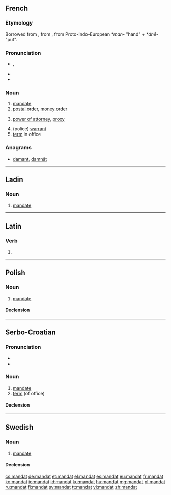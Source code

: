 {{also|Mandat|mandát|mandât}}
==French==

===Etymology===
Borrowed from {{etyl|la|fr}} {{term|mandatum|lang=la}}, from {{term|mandare||to put in one's hands, to command}}, from Proto-Indo-European ''*man-'' "hand" + ''*dhē-'' "put".

===Pronunciation===
* {{IPA|/mãda/|lang=fr}}, {{X-SAMPA|/ma~da/}}
* {{audio|Fr-mandat.ogg|audio}}
* {{hyphenation|man|dat}}

===Noun===
{{fr-noun|m}}

# [[mandate]]
# [[postal order]], [[money order]]
# {{context|legal|lang=fr}} [[power of attorney]], [[proxy]]
# (police) [[warrant]]
# [[term]] in office

===Anagrams===
* [[damant#French|damant]], [[damnât#French|damnât]]
----
==Ladin==

===Noun===
{{lld-noun|m|mandac}}

# [[mandate]]
----
==Latin==

===Verb===
{{la-verb-form|mandat}}

# {{conjugation of|mandō||3|s|pres|act|ind|lang=la}}

----

==Polish==

===Noun===
{{pl-noun|m}}

# [[mandate]]

====Declension====
{{pl-decl-noun
|mandat|mandaty
|mandatu|mandatów
|mandatowi|mandatom
|mandat|mandaty
|mandatem|mandatami
|mandacie|mandatach
|mandacie|mandaty
}}

----

==Serbo-Croatian==

===Pronunciation===
* {{IPA|/mǎndaːt/|lang=sh}}
* {{hyphenation|man|dat}}

===Noun===
{{sh-noun|g=m|head=màndāt|r|мандат|ма̀нда̄т}}

# [[mandate]]
# [[term]] (of office)

====Declension====
{{sh-decl-noun
|màndāt|mandati
|mandáta|mandata
|mandatu|mandatima
|mandat|mandate
|mandate|mandati
|mandatu|mandatima
|mandatom|mandatima
}}

----

==Swedish==

===Noun===
{{sv-noun|n}}

# [[mandate]]

====Declension====
{{sv-noun-n-zero}}

[[cs:mandat]]
[[de:mandat]]
[[et:mandat]]
[[el:mandat]]
[[es:mandat]]
[[eu:mandat]]
[[fr:mandat]]
[[ko:mandat]]
[[io:mandat]]
[[id:mandat]]
[[ku:mandat]]
[[hu:mandat]]
[[mg:mandat]]
[[pl:mandat]]
[[ru:mandat]]
[[fi:mandat]]
[[sv:mandat]]
[[tt:mandat]]
[[vi:mandat]]
[[zh:mandat]]